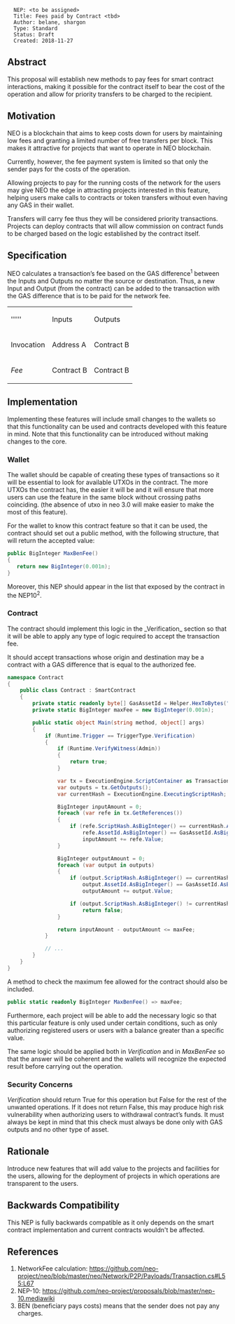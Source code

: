 <pre>
  NEP: <to be assigned>
  Title: Fees paid by Contract <tbd>
  Author: belane, shargon
  Type: Standard
  Status: Draft
  Created: 2018-11-27
</pre>

==Abstract==

This proposal will establish new methods to pay fees for smart contract interactions, making it possible for the contract itself to bear the cost of the operation and allow for priority transfers to be charged to the recipient.

==Motivation==

NEO is a blockchain that aims to keep costs down for users by maintaining low fees and granting a limited number of free transfers per block. This makes it attractive for projects that want to operate in NEO blockchain.

Currently, however, the fee payment system is limited so that only the sender pays for the costs of the operation.

Allowing projects to pay for the running costs of the network for the users may give NEO the edge in attracting projects interested in this feature, helping users make calls to contracts or token transfers without even having any GAS in their wallet.

Transfers will carry fee thus they will be considered priority transactions. Projects can deploy contracts that will allow commission on contract funds to be charged based on the logic established by the contract itself.


==Specification==

NEO calculates a transaction’s fee based on the GAS difference<sup>1</sup> between the Inputs and Outputs no matter the source or destination. Thus, a new Input and Output (from the contract) can be added to the transaction with the GAS difference that is to be paid for the network fee.

{|
|'''''|| Inputs|| Outputs
|-
|Invocation||Address A||Contract B
|-
|''Fee''||Contract B||Contract B
|}

==Implementation==

Implementing these features will include small changes to the wallets so that this functionality can be used and contracts developed with this feature in mind. Note that this functionality can be introduced without making changes to the core.

===Wallet===

The wallet should be capable of creating these types of transactions so it will be essential to look for available UTXOs in the contract. The more UTXOs the contract has, the easier it will be and it will ensure that more users can use the feature in the same block without crossing paths coinciding. (the absence of utxo in neo 3.0 will make easier to make the most of this feature).

For the wallet to know this contract feature so that it can be used, the contract should set out a public method, with the following structure, that will return the accepted value:

<source lang="csharp">
public BigInteger MaxBenFee()
{
   return new BigInteger(0.001m);
}
</source>

Moreover, this NEP should appear in the list that exposed by the contract in the NEP10<sup>2</sup>.

===Contract===

The contract should implement this logic in the _Verification_ section so that it will be able to apply any type of logic required to accept the transaction fee.

It should accept transactions whose origin and destination may be a contract with a GAS difference that is equal to the authorized fee.

<source lang="csharp">
namespace Contract
{
    public class Contract : SmartContract
    {
        private static readonly byte[] GasAssetId = Helper.HexToBytes("e72d286979ee6cb1b7e65dfddfb2e384100b8d148e7758de42e4168b71792c60");
        private static BigInteger maxFee = new BigInteger(0.001m);

        public static object Main(string method, object[] args)
        {
            if (Runtime.Trigger == TriggerType.Verification)
            {
                if (Runtime.VerifyWitness(Admin))
                {
                    return true;
                }

                var tx = ExecutionEngine.ScriptContainer as Transaction;
                var outputs = tx.GetOutputs();
                var currentHash = ExecutionEngine.ExecutingScriptHash;

                BigInteger inputAmount = 0;
                foreach (var refe in tx.GetReferences())
                {
                    if (refe.ScriptHash.AsBigInteger() == currentHash.AsBigInteger() &&
                        refe.AssetId.AsBigInteger() == GasAssetId.AsBigInteger())
                        inputAmount += refe.Value;
                }

                BigInteger outputAmount = 0;
                foreach (var output in outputs)
                {
                    if (output.ScriptHash.AsBigInteger() == currentHash.AsBigInteger() &&
                        output.AssetId.AsBigInteger() == GasAssetId.AsBigInteger())
                        outputAmount += output.Value;

                    if (output.ScriptHash.AsBigInteger() != currentHash.AsBigInteger())
                        return false;
                }

                return inputAmount - outputAmount <= maxFee;
            }

            // ...
        }
    }
}
</source>

A method to check the maximum fee allowed for the contract should also be included.
<source lang="csharp">
public static readonly BigInteger MaxBenFee() => maxFee;
</source>
Furthermore, each project will be able to add the necessary logic so that this particular feature is only used under certain conditions, such as only authorizing registered users or users with a balance greater than a specific value.

The same logic should be applied both in ''Verification'' and in ''MaxBenFee'' so that the answer will be coherent and the wallets will recognize the expected result before carrying out the operation.

===Security Concerns===

''Verification'' should return True for this operation but False for the rest of the unwanted operations. If it does not return False, this may produce high risk vulnerability when authorizing users to withdrawal contract’s funds. It must always be kept in mind that this check must always be done only with GAS outputs and no other type of asset.


==Rationale==

Introduce new features that will add value to the projects and facilities for the users, allowing for the deployment of projects in which operations are transparent to the users.


==Backwards Compatibility==

This NEP is fully backwards compatible as it only depends on the smart contract implementation and current contracts wouldn't be affected.


==References==

# NetworkFee calculation: https://github.com/neo-project/neo/blob/master/neo/Network/P2P/Payloads/Transaction.cs#L55:L67
# NEP-10: https://github.com/neo-project/proposals/blob/master/nep-10.mediawiki
# BEN (beneficiary pays costs) means that the sender does not pay any charges.

